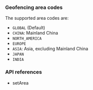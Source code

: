 
<PlatformWrapper platform="web">

### Geofencing area codes

The supported area codes are:

* `GLOBAL` (Default)
* `CHINA`: Mainland China
* `NORTH_AMERICA`
* `EUROPE`
* `ASIA`: Asia, excluding Mainland China
* `JAPAN`
* `INDIA`

### API references

* <Link to = "{{global.API_REF_WEB_ROOT}}/interfaces/iagorartc.html#setarea">setArea</Link>
</PlatformWrapper>
